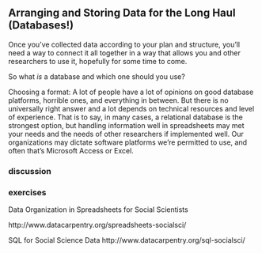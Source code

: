 ## Arranging and Storing Data for the Long Haul (Databases!)


Once you’ve collected data according to your plan and structure, you’ll need a way to connect it all together in a way that allows you and other researchers to use it, hopefully for some time to come.

So what *is* a database and which one should you use?

Choosing a format:
A lot of people have a lot of opinions on good database platforms, horrible ones, and everything in between. But there is no universally right answer and a lot depends on technical resources and level of experience. That is to say, in many cases, a relational database is the strongest option, but handling information well in spreadsheets may met your needs and the needs of other researchers if implemented well. Our organizations may dictate software platforms we're permitted to use, and often that's Microsoft Access or Excel.



### discussion

### exercises

Data Organization in Spreadsheets for Social Scientists

http://www.datacarpentry.org/spreadsheets-socialsci/

SQL for Social Science Data
http://www.datacarpentry.org/sql-socialsci/
